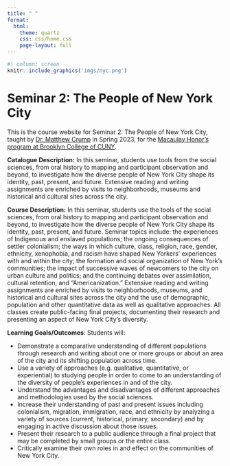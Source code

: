 ```yaml
---
title: " "
format:
  html: 
    theme: quartz
    css: css/home.css
    page-layout: full
---
```


```r
#| column: screen
knitr::include_graphics('imgs/nyc.png')
```

# Seminar 2: The People of New York City

This is the course website for Seminar 2: The People of New York City, taught by [Dr. Matthew Crump](https://crumplab.com) in Spring 2023, for the [Macaulay Honor's program at Brooklyn College of CUNY](https://www.brooklyn.cuny.edu/web/academics/honors-academy/programs/macaulay.php).

**Catalogue Description:** In this seminar, students use tools from the social sciences, from oral history to mapping and participant observation and beyond, to investigate how the diverse people of New York City shape its identity, past, present, and future. Extensive reading and writing assignments are enriched by visits to neighborhoods, museums and historical and cultural sites across the city.

**Course Description:** In this seminar, students use the tools of the social sciences, from oral history to mapping and participant observation and beyond, to investigate how the diverse people of New York City shape its identity, past, present, and future. Seminar topics include: the experiences of Indigenous and enslaved populations; the ongoing consequences of settler colonialism; the ways in which culture, class, religion, race, gender, ethnicity, xenophobia, and racism have shaped New Yorkers' experiences with and within the city; the formation and social organization of New York's communities; the impact of successive waves of newcomers to the city on urban culture and politics; and the continuing debates over assimilation, cultural retention, and "Americanization." Extensive reading and writing assignments are enriched by visits to neighborhoods, museums, and historical and cultural sites across the city and the use of demographic, population and other quantitative data as well as qualitative approaches. All classes create public-facing final projects, documenting their research and presenting an aspect of New York City's diversity.

**Learning Goals/Outcomes**: Students will:

-   Demonstrate a comparative understanding of different populations through research and writing about one or more groups or about an area of the city and its shifting population across time.
-   Use a variety of approaches (e.g. qualitative, quantitative, or experiential) to studying people in order to come to an understanding of the diversity of people's experiences in and of the city.
-   Understand the advantages and disadvantages of different approaches and methodologies used by the social sciences.
-   Increase their understanding of past and present issues including colonialism, migration, immigration, race, and ethnicity by analyzing a variety of sources (current, historical, primary, secondary) and by engaging in active discussion about those issues.
-   Present their research to a public audience through a final project that may be completed by small groups or the entire class.
-   Critically examine their own roles in and effect on the communities of New York City.

